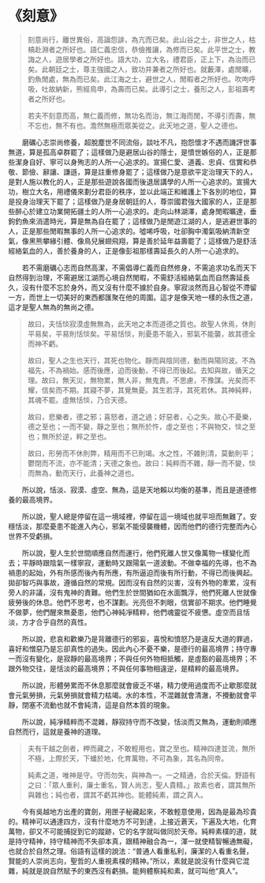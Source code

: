 # 《刻意》

> 刻意尚行，離世異俗，高論怨誹，為亢而已矣。此山谷之士，非世之人，枯槁赴淵者之所好也。語仁義忠信，恭儉推讓，為修而已矣。此平世之士，教誨之人，遊居學者之所好也。語大功，立大名，禮君臣，正上下，為治而已矣。此朝廷之士，尊主強國之人，致功并兼者之所好也。就藪澤，處閒曠，釣魚閒處，無為而已矣。此江海之士，避世之人，閒暇者之所好也。吹呴呼吸，吐故納新，熊經鳥申，為壽而已矣。此導引之士，養形之人，彭祖壽考者之所好也。
>
> 若夫不刻意而高，無仁義而修，無功名而治，無江海而閒，不導引而壽，無不忘也，無不有也。澹然無極而眾美從之。此天地之道，聖人之德也。

&emsp;&emsp;磨礪心志崇尚修養，超脫塵世不同流俗，談吐不凡，抱怨懷才不遇而譏評世事無道，算是孤高卓群罷了；這樣做乃是避居山谷的隱士，是憤世嫉俗的人，正是那些潔身自好、寧可以身殉志的人所一心追求的。宣揚仁愛、道義、忠貞、信實和恭敬、節儉、辭讓、謙遜，算是註重修身罷了；這樣做乃是意欲平定治理天下的人，是對人施以教化的人，正是那些遊說各國而後退居講學的人所一心追求的。宣揚大功，樹立大名，用禮儀來劃分君臣的秩序，並以此端正和維護上下各別的地位，算是投身治理天下罷了；這樣做乃是身居朝廷的人，尊崇國君強大國家的人，正是那些醉心於建立功業開拓疆土的人所一心追求的。走向山林湖澤，處身閒暇曠達，垂鉤釣魚來消遣時光，算是無為自在罷了；這樣做乃是閒遊江湖的人，是逃避世事的人，正是那些閒暇無事的人所一心追求的。噓唏呼吸，吐卻胸中濁氣吸納清新空氣，像黑熊攀緣引體、像鳥兒展翅飛翔，算是善於延年益壽罷了；這樣做乃是舒活經絡氣血的人，善於養身的人，正是像彭祖那樣壽延長久的人所一心追求的。

&emsp;&emsp;若不需磨礪心志而自然高潔，不需倡導仁義而自然修身，不需追求功名而天下自然得到治理，不需避居江湖而心境自然閒暇，不需舒活經絡氣血而自然壽延長久，沒有什麼不忘於身外，而又沒有什麼不據於自身。寧寂淡然而且心智從不滯留一方，而世上一切美好的東西都匯聚在他的周圍。這才是像天地一樣的永恆之道，這才是聖人無為的無尚之德。

> 故曰，夫恬惔寂漠虛無無為，此天地之本而道德之質也。故聖人休焉，休則平易矣，平易則恬惔矣。平易恬惔，則憂患不能入，邪氣不能襲，故其德全而神不虧。
>
> 故曰，聖人之生也天行，其死也物化。靜而與陰同德，動而與陽同波。不為福先，不為禍始。感而後應，迫而後動，不得已而後起。去知與故，循天之理。故曰，無天災，無物累，無人非，無鬼責。不思慮，不豫謀。光矣而不耀，信矣而不期。其寢不夢，其覺無憂。其生若浮，其死若休。其神純粹，其魂不罷。虛無恬惔，乃合天德。
>
> 故曰，悲樂者，德之邪；喜怒者，道之過；好惡者，心之失。故心不憂樂，德之至也；一而不變，靜之至也；無所於忤，虛之至也；不與物交，惔之至也；無所於逆，粹之至也。
>
> 故曰，形勞而不休則弊，精用而不已則竭。水之性，不雜則清，莫動則平；鬱閉而不流，亦不能清；天德之象也。故曰：純粹而不雜，靜一而不變，惔而無為，動而天行，此養神之道也。

&emsp;&emsp;所以說，恬淡、寂漠、虛空、無為，這是天地賴以均衡的基準，而且是道德修養的最高境界。

&emsp;&emsp;所以說，聖人總是停留在這一境域裡，停留在這一境域也就平坦而無難了。安穩恬淡，那麼憂患不能進入內心，邪氣不能侵襲機體，因而他們的德行完整而內心世界不受虧損。

&emsp;&emsp;所以說，聖人生於世間順應自然而運行，他們死離人世又像萬物一樣變化而去；平靜時跟陰氣一樣寧寂，運動時又跟陽氣一道波動。不做幸福的先導，也不為禍患的起始，外有所感而後內有所應，有所逼迫而後有所行動，不得已而後興起。拋卻智巧與事故，遵循自然的常規。因而沒有自然的災害，沒有外物的牽累，沒有旁人的非議，沒有鬼神的責難。他們生於世間猶如在水面飄浮，他們死離人世就像疲勞後的休息。他們不思考，也不謀劃。光亮但不刺眼，信實卻不期求。他們睡覺不做夢，他們醒來無憂患，他們心神純凈精粹，他們魂靈從不疲憊。虛空而且恬淡，方才合乎自然的真性。

&emsp;&emsp;所以說，悲哀和歡樂乃是背離德行的邪妄，喜悅和憤怒乃是違反大道的罪過，喜好和憎惡乃是忘卻真性的過失。因此內心不憂不樂，是德行的最高境界；持守專一而沒有變化，是寂靜的最高境界；不與任何外物相抵觸，是虛豁的最高境界；不跟外物交往，是恬淡的最高境界；不與任何事物相違逆，是精粹的最高境界。

&emsp;&emsp;所以說，形體勞累而不休息那麼就會疲乏不堪，精力使用過度而不止歇那麼就會元氣勞損，元氣勞損就會精力枯竭。水的本性，不混雜就會清澈，不攪動就會平靜，閉塞不流動也就不會純清，這是自然本質的現象。

&emsp;&emsp;所以說，純凈精粹而不混雜，靜寂持守而不改變，恬淡而又無為，運動則順應自然而行，這就是養神的道理。

> 夫有干越之劍者，柙而藏之，不敢輕用也，寶之至也。精神四達並流，無所不極，上際於天，下蟠於地，化育萬物，不可為象，其名為同帝。
>
> 純素之道，唯神是守。守而勿失，與神為一。一之精通，合於天倫。野語有之曰：「眾人重利，廉士重名，賢人尚志，聖人貴精。」故素也者，謂其無所與雜也；純也者，謂其不虧其神也。能體純素，謂之真人。

&emsp;&emsp;今有吳越地方出產的寶劍，用匣子秘藏起來，不敢輕意使用，因為是最為珍貴的。精神可以通達四方，沒有什麼地方不可到達，上接近蒼天，下遍及大地，化育萬物，卻又不可能捕捉到它的蹤跡，它的名字就叫做同於天帝。純粹素樸的道，就是持守精神，持守精神而不失卻本真，跟精神融合為一，渾一就使精智暢通無礙，也就合於自然之理。俗語有這樣的說法：“普通人看重私利，廉潔的人看重名聲，賢能的人崇尚志向，聖哲的人重視素樸的精神。”所以，素就是說沒有什麼與它混雜，純就是說自然賦予的東西沒有虧損。能夠體察純和素，就可叫他“真人”。
